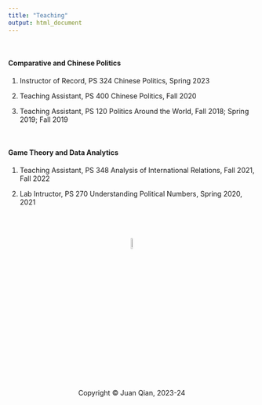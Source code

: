 ```yaml
---
title: "Teaching"
output: html_document
---
```


<br>

#### **Comparative and Chinese Politics**

1. Instructor of Record, PS 324 Chinese Politics, Spring 2023

2. Teaching Assistant, PS 400 Chinese Politics, Fall 2020

3. Teaching Assistant, PS 120 Politics Around the World, Fall 2018; Spring 2019; Fall 2019

<br>

#### **Game Theory and Data Analytics**

1. Teaching Assistant, PS 348 Analysis of International Relations, Fall 2021, Fall 2022

2. Lab Intructor, PS 270 Understanding Political Numbers, Spring 2020, 2021

<br>
<br>
<br>
<center> <img src="juan_logo.png" style="width:7.5%">
<br>
<center> Copyright © Juan Qian, 2023-24
